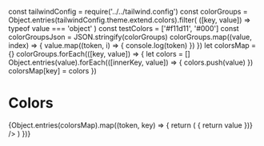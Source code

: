 const tailwindConfig = require('../../tailwind.config')
const colorGroups = Object.entries(tailwindConfig.theme.extend.colors).filter(
    ([key, value]) => typeof value === 'object'
)
const testColors = ['#f11d11', '#000']
const colorGroupsJson = JSON.stringify(colorGroups)
colorGroups.map((value, index) => {
    value.map((token, i) => {
        console.log(token)
    })
})
let colorsMap = {}
colorGroups.forEach(([key, value]) => {
    let colors = []
    Object.entries(value).forEach(([innerKey, value]) => {
        colors.push(value)
    })
    colorsMap[key] = colors
})

<Meta title="Grundlegendes/Farben" />

# Colors

<ColorPalette>
    {Object.entries(colorsMap).map((token, key) => {
        return (
            <ColorItem
                title={token[0]}
                colors={token[1].map((value) => {
                    return value
                })}
            />
        )
    })}
</ColorPalette>

